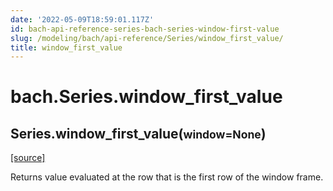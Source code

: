 ```yaml
---
date: '2022-05-09T18:59:01.117Z'
id: bach-api-reference-series-bach-series-window-first-value
slug: /modeling/bach/api-reference/Series/window_first_value/
title: window_first_value
---
```


# bach.Series.window_first_value

<div className="method">

<h2 className="signature-method"><span className="additional-name">Series.</span><span className="name">window_first_value(</span><small className="parameter-list"><span className="parameter" id="window">window=None</span></small>)</h2>


&#8203;<span className="view-source">[[source]](https://github.com/objectiv/objectiv-analytics/blob/main/bach/bach/series/series.py)</span>

<div className="content">

Returns value evaluated at the row that is the first row of the window frame.


</div>


</div>
